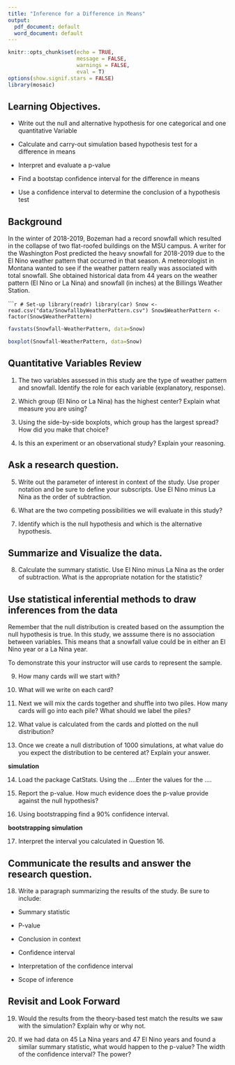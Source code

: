 ```yaml
---
title: "Inference for a Difference in Means"
output:
  pdf_document: default
  word_document: default
---
```


```r
knitr::opts_chunk$set(echo = TRUE, 
                      message = FALSE,
                      warnings = FALSE, 
                      eval = T)
options(show.signif.stars = FALSE)
library(mosaic)
```

## Learning Objectives.

* Write out the null and alternative hypothesis for one categorical and one quantitative Variable

* Calculate and carry-out simulation based hypothesis test for a difference in means

* Interpret and evaluate a p-value

* Find a bootstap confidence interval for the difference in means

* Use a confidence interval to determine the conclusion of a hypothesis test

## Background

In the winter of 2018-2019, Bozeman had a record snowfall which resulted in the collapse of two flat-roofed buildings on the MSU campus.  A writer for the Washington Post predicted the heavy snowfall for 2018-2019 due to the El Nino weather pattern that occurred in that season. A meteorologist in Montana wanted to see if the weather pattern really was associated with total snowfall. She obtained historical data from 44 years on the weather pattern (El Nino or La Nina) and snowfall (in inches) at the Billings Weather Station.  


``````r
# Set-up
library(readr)
library(car)
Snow <- read.csv("data/SnowfallbyWeatherPattern.csv")
Snow$WeatherPattern <- factor(Snow$WeatherPattern)
```


```r
favstats(Snowfall~WeatherPattern, data=Snow)
```

```r
boxplot(Snowfall~WeatherPattern, data=Snow)
```

## Quantitative Variables Review

1. The two variables assessed in this study are the type of weather pattern and snowfall.  Identify the role for each variable (explanatory, response).

\vspace{1in}

2. Which group (El Nino or La Nina) has the highest center? Explain what measure you are using?

\vspace{1in}

3.  Using the side-by-side boxplots, which group has the largest spread?  How did you make that choice?

\vspace{1in}

4.  Is this an experiment or an observational study? Explain your reasoning.

\vspace{1in}

## Ask a research question.

5.  Write out the parameter of interest in context of the study.  Use proper notation and be sure to define your subscripts.  Use El Nino minus La Nina as the order of subtraction.

\vspace{1in}

6.  What are the two competing possibilities we will evaluate in this study?

\vspace{1in}

7.  Identify which is the null hypothesis and which is the alternative hypothesis. 

\vspace{1in}

## Summarize and Visualize the data.

8. Calculate the summary statistic.  Use El Nino minus La Nina as the order of subtraction. What is the appropriate notation for the statistic?

\vspace{0.5in}

## Use statistical inferential methods to draw inferences from the data

Remember that the null distribution is created based on the assumption the null hypothesis is true.  In this study, we asssume there is no association between variables.  This means that a snowfall value could be in either an El Nino year or a La Nina year.

To demonstrate this your instructor will use cards to represent the sample.  

9.  How many cards will we start with?

\vspace{0.5in}

10.  What will we write on each card?

\vspace{0.5in}

11.  Next we will mix the cards together and shuffle into two piles.  How many cards will go into each pile?  What should we label the piles?

\vspace{1in}

12.  What value is calculated from the cards and plotted on the null distribution?

\vspace{1in}

13.  Once we create a null distribution of 1000 simulations, at what value do you expect the distribution to be centered at?  Explain your answer.

\vspace{1in}

**simulation**

14.  Load the package CatStats.  Using the ....Enter the values for the ....

\vspace{1in}


15.  Report the p-value. How much evidence does the p-value provide against the null hypothesis?

\vspace{1in}

16. Using bootstrapping find a 90% confidence interval.  

**bootstrapping simulation**

17. Interpret the interval you calculated in Question 16. 

\vspace{1in}

## Communicate the results and answer the research question.

18.  Write a paragraph summarizing the results of the study.  Be sure to include:

* Summary statistic

* P-value

* Conclusion in context

* Confidence interval

* Interpretation of the confidence interval

* Scope of inference

\vspace{3in}

## Revisit and Look Forward

19.  Would the results from the theory-based test match the results we saw with the simulation?  Explain why or why not.

\vspace{1in}

20. If we had data on 45 La Nina years and 47 El Nino years and found a similar summary statistic, what would happen to the p-value?  The width of the confidence interval?  The power?

\vspace{1in}





